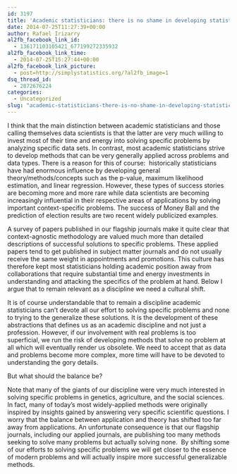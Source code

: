 ```yaml
---
id: 3197
title: 'Academic statisticians: there is no shame in developing statistical solutions that solve just one problem'
date: 2014-07-25T11:27:39+00:00
author: Rafael Irizarry
al2fb_facebook_link_id:
  - 136171103105421_677199272335932
al2fb_facebook_link_time:
  - 2014-07-25T15:27:44+00:00
al2fb_facebook_link_picture:
  - post=http://simplystatistics.org/?al2fb_image=1
dsq_thread_id:
  - 2872676224
categories:
  - Uncategorized
slug: "academic-statisticians-there-is-no-shame-in-developing-statistical-solutions-that-solve-just-one-problem"
---
```

<p dir="ltr">
  I think that the main distinction between academic statisticians and those calling themselves data scientists is that the latter are very much willing to invest most of their time and energy into solving specific problems by analyzing specific data sets. In contrast, most academic statisticians strive to develop methods that can be very generally applied across problems and data types. There is a reason for this of course:  historically statisticians have had enormous influence by developing general theory/methods/concepts such as the p-value, maximum likelihood estimation, and linear regression. However, these types of success stories are becoming more and more rare while data scientists are becoming increasingly influential in their respective areas of applications by solving important context-specific problems. The success of Money Ball and the prediction of election results are two recent widely publicized examples.
</p>

<p dir="ltr">
  A survey of papers published in our flagship journals make it quite clear that context-agnostic methodology are valued much more than detailed descriptions of successful solutions to specific problems. These applied papers tend to get published in subject matter journals and do not usually receive the same weight in appointments and promotions. This culture has therefore kept most statisticians holding academic position away from collaborations that require substantial time and energy investments in understanding and attacking the specifics of the problem at hand. Below I argue that to remain relevant as a discipline we need a cultural shift.
</p>

<p dir="ltr">
  It is of course understandable that to remain a discipline academic statisticians can’t devote all our effort to solving specific problems and none to trying to the generalize these solutions. It is the development of these abstractions that defines us as an academic discipline and not just a profession. However, if our involvement with real problems is too superficial, we run the risk of developing methods that solve no problem at all which will eventually render us obsolete. We need to accept that as data and problems become more complex, more time will have to be devoted to understanding the gory details.
</p>

But what should the balance be?

<p dir="ltr">
  Note that many of the giants of our discipline were very much interested in solving specific problems in genetics, agriculture, and the social sciences. In fact, many of today’s most widely-applied methods were originally inspired by insights gained by answering very specific scientific questions. I worry that the balance between application and theory has shifted too far away from applications. An unfortunate consequence is that our flagship journals, including our applied journals, are publishing too many methods seeking to solve many problems but actually solving none.  By shifting some of our efforts to solving specific problems we will get closer to the essence of modern problems and will actually inspire more successful generalizable methods.
</p>
